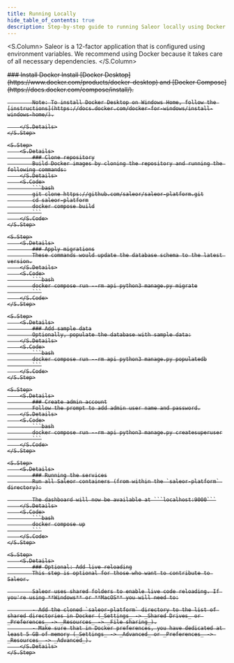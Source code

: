 ```yaml
---
title: Running Locally
hide_table_of_contents: true
description: Step-by-step guide to running Saleor locally using Docker and Docker Compose.
---
```



<S.Column>
  Saleor is a 12-factor application that is configured using environment
  variables. We recommend using Docker because it takes care of all necessary
  dependencies.
</S.Column>

<S>
    <S.Step>
        <S.Details>
            ### Install Docker
            Install [Docker Desktop](https://www.docker.com/products/docker-desktop) and [Docker Compose](https://docs.docker.com/compose/install/).

            Note: To install Docker Desktop on Windows Home, follow the [instructions](https://docs.docker.com/docker-for-windows/install-windows-home/).

        </S.Details>
    </S.Step>

    <S.Step>
        <S.Details>
            ### Clone repository
            Build Docker images by cloning the repository and running the following commands:
        </S.Details>
        <S.Code>
            ```bash
            git clone https://github.com/saleor/saleor-platform.git
            cd saleor-platform
            docker compose build
            ```
        </S.Code>
    </S.Step>

    <S.Step>
        <S.Details>
            ### Apply migrations
            These commands would update the database schema to the latest version.
        </S.Details>
        <S.Code>
            ```bash
            docker compose run --rm api python3 manage.py migrate
            ```
        </S.Code>
    </S.Step>

    <S.Step>
        <S.Details>
            ### Add sample data
            Optionally, populate the database with sample data:
        </S.Details>
        <S.Code>
            ```bash
            docker compose run --rm api python3 manage.py populatedb
            ```
        </S.Code>
    </S.Step>

    <S.Step>
        <S.Details>
            ### Create admin account
            Follow the prompt to add admin user name and password.
        </S.Details>
        <S.Code>
            ```bash
            docker compose run --rm api python3 manage.py createsuperuser
            ```
        </S.Code>
    </S.Step>

    <S.Step>
        <S.Details>
            ### Running the services
            Run all Saleor containers (from within the `saleor-platform` directory):

            The dashboard will now be available at ```localhost:9000```
        </S.Details>
        <S.Code>
            ```bash
            docker compose up
            ```
        </S.Code>
    </S.Step>

    <S.Step>
        <S.Details>
            ### Optional: Add live reloading
            This step is optional for those who want to contribute to Saleor.

            Saleor uses shared folders to enable live code reloading. If you're using **Windows** or **MacOS** you will need to:

            - Add the cloned `saleor-platform` directory to the list of shared directories in Docker (_Settings_ -> _Shared Drives_ or _Preferences_ -> _Resources_ -> _File sharing_).
            - Make sure that in Docker preferences, you have dedicated at least 5 GB of memory (_Settings_ -> _Advanced_ or _Preferences_ -> _Resources_ -> _Advanced_).
        </S.Details>
    </S.Step>

</S>
